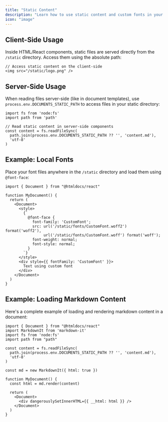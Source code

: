 ```yaml
---
title: "Static Content"
description: "Learn how to use static content and custom fonts in your document templates"
icon: "image"
---
```


## Client-Side Usage
Inside HTML/React components, static files are served directly from the `/static` directory. Access them using the absolute path:

```tsx
// Access static content on the client-side
<img src="/static/logo.png" />
```

## Server-Side Usage 
When reading files server-side (like in document templates), use `process.env.DOCUMENTS_STATIC_PATH` to access files in your static directory:

```tsx
import fs from 'node:fs'
import path from 'path'

// Read static content in server-side components
const content = fs.readFileSync(
  path.join(process.env.DOCUMENTS_STATIC_PATH ?? '', 'content.md'),
  'utf-8'
)
```

## Example: Local Fonts
Place your font files anywhere in the `/static` directory and load them using `@font-face`:

```tsx
import { Document } from "@htmldocs/react"

function MyDocument() {
  return (
    <Document>
      <style>
        {`
          @font-face {
            font-family: 'CustomFont';
            src: url('/static/fonts/CustomFont.woff2') format('woff2'),
                 url('/static/fonts/CustomFont.woff') format('woff');
            font-weight: normal;
            font-style: normal;
          }
        `}
      </style>
      <div style={{ fontFamily: 'CustomFont' }}>
        Text using custom font
      </div>
    </Document>
  )
}
```

## Example: Loading Markdown Content
Here's a complete example of loading and rendering markdown content in a document:

```tsx
import { Document } from "@htmldocs/react"
import MarkdownIt from 'markdown-it'
import fs from 'node:fs'
import path from "path"

const content = fs.readFileSync(
  path.join(process.env.DOCUMENTS_STATIC_PATH ?? '', 'content.md'),
  'utf-8'
)

const md = new MarkdownIt({ html: true })

function MyDocument() {
  const html = md.render(content)
  
  return (
    <Document>
      <div dangerouslySetInnerHTML={{ __html: html }} />
    </Document>
  )
}
```
